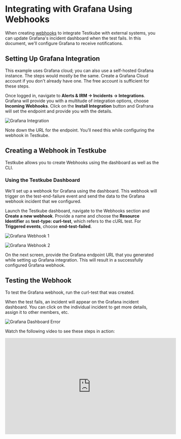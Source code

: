 # Integrating with Grafana Using Webhooks

When creating [webhooks](..//articles/webhooks.mdx) to integrate Testkube with external systems, you can update Grafana's incident dashboard when the test fails. In this document, we'll configure Grafana to receive notifications.

## Setting Up Grafana Integration

This example uses Grafana cloud; you can also use a self-hosted Grafana instance. The steps would mostly be the same. Create a Grafana Cloud account if you don't already have one. The free account is sufficient for these steps.

Once logged in, navigate to **Alerts & IRM -> Incidents -> Integrations**. Grafana will provide you with a multitude of integration options, choose **Incoming Webhooks**. Click on the **Install Integration** button and Grafrana will set the endpoint and provide you with the details.

![Grafana Integration](../img/grafana-integration.png)

Note down the URL for the endpoint. You’ll need this while configuring the webhook in Testkube.

## Creating a Webhook in Testkube

Testkube allows you to create Webhooks using the dashboard as well as the CLI. 

### Using the Testkube Dashboard

We'll set up a webhook for Grafana using the dashboard. This webhook will trigger on the test-end-failure event and send the data to the Grafana webhook incident that we configured.

Launch the Testkube dashboard, navigate to the Webhooks section and **Create a new webhook**. Provide a name and choose the **Resource Identifier** as **test-type: curl-test**, which refers to the cURL test. For **Triggered events**, choose **end-test-failed**.

![Grafana Webhook 1](../img/grafana-webhook-1.png)

![Grafana Webhook 2](../img/grafana-webhook-2.png)

On the next screen, provide the Grafana endpoint URL that you generated while setting up Grafana integration. This will result in a successfully configured Grafana webhook.

## Testing the Webhook

To test the Grafana webhook, run the curl-test that was created.

When the test fails, an incident will appear on the Grafana incident dashboard. You can click on the individual incident to get more details, assign it to other members, etc.

![Grafana Dashboard Error](../img/grafana-dashboard-error.png)


Watch the following video to see these steps in action:

<iframe width="560" height="315" src="https://www.youtube.com/embed/osbGsoPpdiQ" title="Set up Grafana Dashboard for your tests in Kubernetes with Testkube" frameborder="0" allow="accelerometer; autoplay; clipboard-write; encrypted-media; gyroscope; picture-in-picture; web-share" referrerpolicy="strict-origin-when-cross-origin" allowfullscreen></iframe>